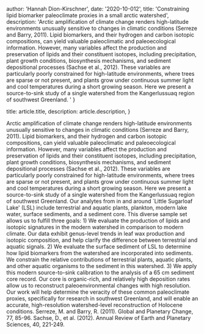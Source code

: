 
  author: 'Hannah Dion-Kirschner',
  date: '2020-10-012',
  title: 'Constraining lipid biomarker paleoclimate proxies in a small arctic watershed',
  description:
  'Arctic amplification of climate change renders high-latitude environments unusually sensitive to changes in climatic conditions (Serreze and Barry, 2011). Lipid biomarkers, and their hydrogen and carbon isotopic compositions, can yield valuable paleoclimatic and paleoecological information. However, many variables affect the production and preservation of lipids and their constituent isotopes, including precipitation, plant growth conditions, biosynthesis mechanisms, and sediment depositional processes (Sachse et al., 2012). These variables are particularly poorly constrained for high-latitude environments, where trees are sparse or not present, and plants grow under continuous summer light and cool temperatures during a short growing season. Here we present a source-to-sink study of a single watershed from the Kangerlussuaq region of southwest Greenland. '
}

  title: article.title,
  description: article.description,
}


Arctic amplification of climate change renders high-latitude environments unusually sensitive to changes in climatic conditions (Serreze and Barry, 2011). Lipid biomarkers, and their hydrogen and carbon isotopic compositions, can yield valuable paleoclimatic and paleoecological information. However, many variables affect the production and preservation of lipids and their constituent isotopes, including precipitation, plant growth conditions, biosynthesis mechanisms, and sediment depositional processes (Sachse et al., 2012). These variables are particularly poorly constrained for high-latitude environments, where trees are sparse or not present, and plants grow under continuous summer light and cool temperatures during a short growing season. Here we present a source-to-sink study of a single watershed from the Kangerlussuaq region of southwest Greenland. Our analytes from in and around `Little Sugarloaf Lake' (LSL) include terrestrial and aquatic plants, plankton, modern lake water, surface sediments, and a sediment core. This diverse sample set allows us to fulfill three goals: 1) We evaluate the production of lipids and isotopic signatures in the modern watershed in comparison to modern climate. Our data exhibit genus-level trends in leaf wax production and isotopic composition, and help clarify the difference between terrestrial and aquatic signals. 2) We evaluate the surface sediment of LSL to determine how lipid biomarkers from the watershed are incorporated into sediments. We constrain the relative contributions of terrestrial plants, aquatic plants, and other aquatic organisms to the sediment in this watershed. 3) We apply this modern source-to-sink calibration to the analysis of a 65 cm sediment core record. Our core is organic-rich, and relatively high deposition rates allow us to reconstruct paleoenvironmental changes with high resolution. Our work will help determine the veracity of these common paleoclimate proxies, specifically for research in southwest Greenland, and will enable an accurate, high-resolution watershed-level reconstruction of Holocene conditions. Serreze, M. and Barry, R. (2011). Global and Planetary Change, 77, 85-96. Sachse, D., et al. (2012). Annual Review of Earth and Planetary Sciences, 40, 221-249.
<Image src={designSystem} alt="" />

